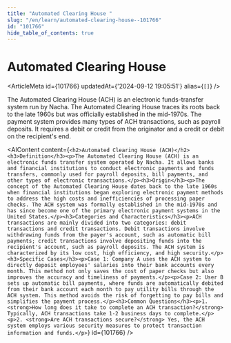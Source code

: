 ```yaml
---
title: "Automated Clearing House "
slug: "/en/learn/automated-clearing-house--101766"
id: "101766"
hide_table_of_contents: true
---
```



# Automated Clearing House 

<ArticleMeta id={101766} updatedAt={'2024-09-12 19:05:51'} alias={`[]`} />
<div className='border-solid border-b border-t-0 my-4 border-[var(--ifm-color-gray-300)]' />

The Automated Clearing House (ACH) is an electronic funds-transfer system run by Nacha. The Automated Clearing House traces its roots back to the late 1960s but was officially established in the mid-1970s. The payment system provides many types of ACH transactions, such as payroll deposits. It requires a debit or credit from the originator and a credit or debit on the recipient's end.

<AIContent content={`<h2>Automated Clearing House (ACH)</h2><h3>Definition</h3><p>The Automated Clearing House (ACH) is an electronic funds transfer system operated by Nacha. It allows banks and financial institutions to conduct electronic payments and funds transfers, commonly used for payroll deposits, bill payments, and other types of electronic transactions.</p><h3>Origin</h3><p>The concept of the Automated Clearing House dates back to the late 1960s when financial institutions began exploring electronic payment methods to address the high costs and inefficiencies of processing paper checks. The ACH system was formally established in the mid-1970s and has since become one of the primary electronic payment systems in the United States.</p><h3>Categories and Characteristics</h3><p>ACH transactions are mainly divided into two categories: debit transactions and credit transactions. Debit transactions involve withdrawing funds from the payer's account, such as automatic bill payments; credit transactions involve depositing funds into the recipient's account, such as payroll deposits. The ACH system is characterized by its low cost, high efficiency, and high security.</p><h3>Specific Cases</h3><p>Case 1: Company A uses the ACH system to directly deposit employees' salaries into their bank accounts every month. This method not only saves the cost of paper checks but also improves the accuracy and timeliness of payments.</p><p>Case 2: User B sets up automatic bill payments, where funds are automatically debited from their bank account each month to pay utility bills through the ACH system. This method avoids the risk of forgetting to pay bills and simplifies the payment process.</p><h3>Common Questions</h3><p>1. <strong>How long does it take to complete an ACH transaction?</strong> Typically, ACH transactions take 1-2 business days to complete.</p><p>2. <strong>Are ACH transactions secure?</strong> Yes, the ACH system employs various security measures to protect transaction information and funds.</p>`} id={101766} />
